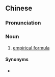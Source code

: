 {{also|实验式}}
==Chinese==
{{zh-forms|s=实验式|type=21}}

===Pronunciation===
{{zh-pron
|m=shíyànshì
|cat=n
}}

===Noun===
{{zh-noun}}

# {{lb|zh|chemistry}} [[empirical formula]]

====Synonyms====
* {{zh-l|最簡式}}
